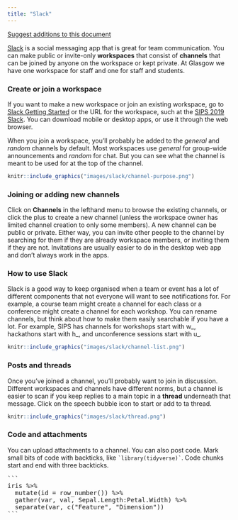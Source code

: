 ```yaml
---
title: "Slack"
---
```


[Suggest additions to this document](https://github.com/PsyTeachR/sips2019/blob/master/slack.Rmd)

[Slack](https://slack.com/) is a social messaging app that is great for team communication. You can make public or invite-only **workspaces** that consist of **channels** that can be joined by anyone on the workspace or kept private. At Glasgow we have one workspace for staff and one for staff and students.

### Create or join a workspace

If you want to make a new workspace or join an existing workspace, go to [Slack Getting Started](https://slack.com/intl/en-gb/get-started) or the URL for the workspace, such at the [SIPS 2019 Slack](https://sips-2019.slack.com). You can download mobile or desktop apps, or use it through the web browser.

When you join a workspace, you'll probably be added to the *general* and *random* channels by default. Most workspaces use *general* for group-wide announcements and *random* for chat. But you can see what the channel is meant to be used for at the top of the channel.

```r

knitr::include_graphics("images/slack/channel-purpose.png")

```


### Joining or adding new channels

Click on **Channels** in the lefthand menu to browse the existing channels, or click the plus to create a new channel (unless the workspace owner has limited channel creation to only some members). A new channel can be public or private. Either way, you can invite other people to the channel by searching for them if they are already workspace members, or inviting them if they are not. Invitations are usually easier to do in the desktop web app and don't always work in the apps.

### How to use Slack

Slack is a good way to keep organised when a team or event has a lot of different components that not everyone will want to see notifications for. For example, a course team might create a channel for each class or a conference might create a channel for each workshop. You can rename channels, but think about how to make them easily searchable if you have a lot. For example, SIPS has channels for workshops start with w_, hackathons start with h_, and unconference sessions start with u_.



```r

knitr::include_graphics("images/slack/channel-list.png")

```

### Posts and threads

Once you've joined a channel, you'll probably want to join in discussion. Different workspaces and channels have different norms, but a channel is easier to scan if you keep replies to a main topic in a **thread** underneath that message. Click on the speech bubble icon to start or add to ta thread.

```r

knitr::include_graphics("images/slack/thread.png")

```

### Code and attachments

You can upload attachments to a channel. You can also post code. Mark small bits of code with backticks, like ``` `library(tidyverse)` ```. Code chunks start and end with three backticks.

<pre>&#96;&#96;&#96; 
iris %>%
  mutate(id = row_number()) %>%
  gather(var, val, Sepal.Length:Petal.Width) %>%
  separate(var, c("Feature", "Dimension"))
&#96;&#96;&#96;</pre>